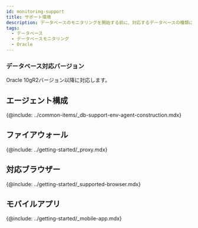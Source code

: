 ```yaml
---
id: monitoring-support
title: サポート環境
description: データベースのモニタリングを開始する前に、対応するデータベースの種類について確認してください。
tags:
  - データベース
  - データベースモニタリング
  - Oracle
---
```



<Desc name='Oracle' />

### データベース対応バージョン

Oracle 10gR2バージョン以降に対応します。

## エージェント構成

{@include: ../common-items/_db-support-env-agent-construction.mdx}  

## ファイアウォール

{@include: ../getting-started/_proxy.mdx}

## 対応ブラウザー

{@include: ../getting-started/_supported-browser.mdx}  

## モバイルアプリ

{@include: ../getting-started/_mobile-app.mdx} 

